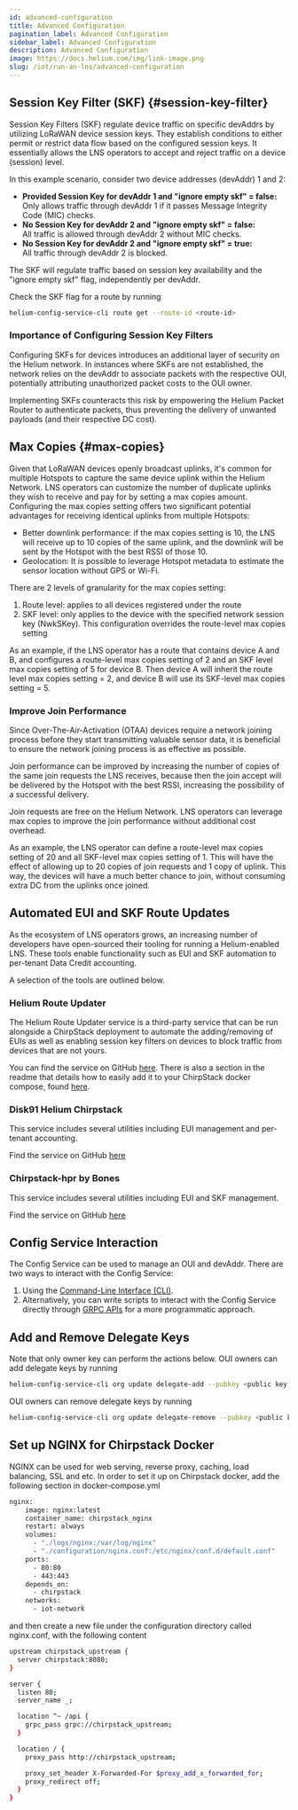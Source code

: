 ```yaml
---
id: advanced-configuration
title: Advanced Configuration
pagination_label: Advanced Configuration
sidebar_label: Advanced Configuration
description: Advanced Configuration
image: https://docs.helium.com/img/link-image.png
slug: /iot/run-an-lns/advanced-configuration
---
```



## Session Key Filter (SKF) {#session-key-filter}

Session Key Filters (SKF) regulate device traffic on specific devAddrs by utilizing LoRaWAN device
session keys. They establish conditions to either permit or restrict data flow based on the
configured session keys. It essentially allows the LNS operators to accept and reject traffic on a
device (session) level.

In this example scenario, consider two device addresses (devAddr) 1 and 2:

- **Provided Session Key for devAddr 1 and "ignore empty skf" = false:**  
  Only allows traffic through devAddr 1 if it passes Message Integrity Code (MIC) checks.
- **No Session Key for devAddr 2 and "ignore empty skf" = false:**  
  All traffic is allowed through devAddr 2 without MIC checks.
- **No Session Key for devAddr 2 and "ignore empty skf" = true:**  
  All traffic through devAddr 2 is blocked.

The SKF will regulate traffic based on session key availability and the "ignore empty skf" flag,
independently per devAddr.

Check the SKF flag for a route by running

```bash
helium-config-service-cli route get --route-id <route-id>
```

### Importance of Configuring Session Key Filters

Configuring SKFs for devices introduces an additional layer of security on the Helium network. In
instances where SKFs are not established, the network relies on the devAddr to associate packets
with the respective OUI, potentially attributing unauthorized packet costs to the OUI owner.

Implementing SKFs counteracts this risk by empowering the Helium Packet Router to authenticate
packets, thus preventing the delivery of unwanted payloads (and their respective DC cost).

## Max Copies {#max-copies}

Given that LoRaWAN devices openly broadcast uplinks, it's common for multiple Hotspots to capture
the same device uplink within the Helium Network. LNS operators can customize the number of
duplicate uplinks they wish to receive and pay for by setting a max copies amount. Configuring the
max copies setting offers two significant potential advantages for receiving identical uplinks from
multiple Hotspots:

- Better downlink performance: if the max copies setting is 10, the LNS will receive up to 10 copies
  of the same uplink, and the downlink will be sent by the Hotspot with the best RSSI of those 10.
- Geolocation: It is possible to leverage Hotspot metadata to estimate the sensor location without
  GPS or Wi-Fi.

There are 2 levels of granularity for the max copies setting:

1. Route level: applies to all devices registered under the route
2. SKF level: only applies to the device with the specified network session key (NwkSKey). This
   configuration overrides the route-level max copies setting

As an example, if the LNS operator has a route that contains device A and B, and configures a
route-level max copies setting of 2 and an SKF level max copies setting of 5 for device B. Then
device A will inherit the route level max copies setting = 2, and device B will use its SKF-level
max copies setting = 5.

### Improve Join Performance

Since Over-The-Air-Activation (OTAA) devices require a network joining process before they start
transmitting valuable sensor data, it is beneficial to ensure the network joining process is as
effective as possible.

Join performance can be improved by increasing the number of copies of the same join requests the
LNS receives, because then the join accept will be delivered by the Hotspot with the best RSSI,
increasing the possibility of a successful delivery.

Join requests are free on the Helium Network. LNS operators can leverage max copies to improve the
join performance without additional cost overhead.

As an example, the LNS operator can define a route-level max copies setting of 20 and all SKF-level
max copies setting of 1. This will have the effect of allowing up to 20 copies of join requests and
1 copy of uplink. This way, the devices will have a much better chance to join, without consuming
extra DC from the uplinks once joined.

## Automated EUI and SKF Route Updates

As the ecosystem of LNS operators grows, an increasing number of developers have open-sourced their
tooling for running a Helium-enabled LNS. These tools enable functionality such as EUI and SKF
automation to per-tenant Data Credit accounting.

A selection of the tools are outlined below.

### Helium Route Updater

The Helium Route Updater service is a third-party service that can be run alongside a ChirpStack
deployment to automate the adding/removing of EUIs as well as enabling session key filters on
devices to block traffic from devices that are not yours.

You can find the service on GitHub
[here](https://github.com/thisisdevelopment/helium-route-updater). There is also a section in the
readme that details how to easily add it to your ChirpStack docker compose, found
[here](https://github.com/thisisdevelopment/helium-route-updater#chirpstack-docker-compose-usage).

### Disk91 Helium Chirpstack

This service includes several utilities including EUI management and per-tenant accounting.

Find the service on GitHub [here](https://github.com/disk91/helium-chirpstack-community)

### Chirpstack-hpr by Bones

This service includes several utilities including EUI and SKF management.

Find the service on GitHub [here](https://github.com/ccall48/chirpstack-hpr)

## Config Service Interaction

The Config Service can be used to manage an OUI and devAddr. There are two ways to interact with the
Config Service:

1. Using the [Command-Line Interface (CLI)](https://github.com/helium/helium-config-service-cli).
1. Alternatively, you can write scripts to interact with the Config Service directly through
   [GRPC APIs](https://github.com/helium/proto/blob/master/src/service/iot_config.proto) for a more
   programmatic approach.

## Add and Remove Delegate Keys

Note that only owner key can perform the actions below. OUI owners can add delegate keys by running

```bash
helium-config-service-cli org update delegate-add --pubkey <public key of the delegate key pair you are trying to add> --keypair <relative path of your **owner** keypair path> --commit
```

OUI owners can remove delegate keys by running

```bash
helium-config-service-cli org update delegate-remove --pubkey <public key of the delegate key pair you are trying to remove> --keypair <relative path of your **owner** keypair path> --commit
```

## Set up NGINX for Chirpstack Docker

NGINX can be used for web serving, reverse proxy, caching, load balancing, SSL and etc. In order to
set it up on Chirpstack docker, add the following section in docker-compose.yml

```bash
nginx:
    image: nginx:latest
    container_name: chirpstack_nginx
    restart: always
    volumes:
      - "./logs/nginx:/var/log/nginx"
      - "./configuration/nginx.conf:/etc/nginx/conf.d/default.conf"
    ports:
      - 80:80
      - 443:443
    depends_on:
      - chirpstack
    networks:
      - iot-network
```

and then create a new file under the configuration directory called nginx.conf, with the following
content

```bash
upstream chirpstack_upstream {
  server chirpstack:8080;
}

server {
  listen 80;
  server_name _;

  location ^~ /api {
    grpc_pass grpc://chirpstack_upstream;
  }

  location / {
    proxy_pass http://chirpstack_upstream;

    proxy_set_header X-Forwarded-For $proxy_add_x_forwarded_for;
    proxy_redirect off;
  }
}
```
